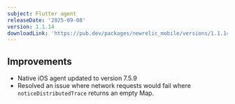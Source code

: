 ```yaml
---
subject: Flutter agent
releaseDate: '2025-09-08'
version: 1.1.14
downloadLink: 'https://pub.dev/packages/newrelic_mobile/versions/1.1.14'
---
```



## Improvements

- Native iOS agent updated to version 7.5.9
- Resolved an issue where network requests would fail where `noticeDistributedTrace` returns an empty Map.

